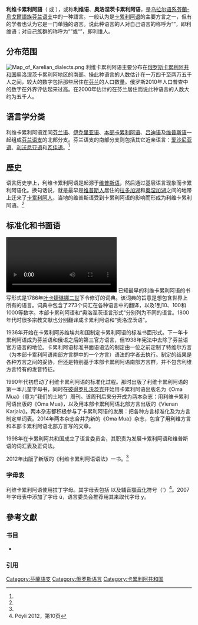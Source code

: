 {{Infobox language
|name=利维卡累利阿語
|nativename={{lang|olo|liygi}} / {{lang|olo|livvin kieli}}
|states=[[俄羅斯|俄羅斯]]、[[芬蘭|芬蘭]]
|region=[[拉多加湖|拉多加湖]]和[[奧涅加湖|奧涅加湖]]之間以及[[斯維里河|斯維里河]]向北之[[卡累利阿|卡累利阿]]区域
|speakers=31,000人
|date=2000年–2010年
|ref=e18
|script=[[拉丁字母|拉丁字母]] (卡累利阿字母)
|familycolor=Uralic
|fam2=[[芬兰-乌戈尔语族|芬兰-乌戈尔语族]]
|fam3=[[芬蘭语支|芬蘭语支]]
|fam4=[[卡累利阿语|卡累利阿语]]
|iso3=olo
|glotto=livv1243
|glottorefname=Livvi
|minority=[[芬蘭|芬蘭]]<ref>[http://www.finlex.fi/fi/sopimukset/sopsteksti/2009/20090068 芬蘭總統對于[[歐洲區域或少數民族語言憲章|歐洲區域或少數民族語言憲章]]之更改調控, 2009年11月27日] {{Wayback|url=http://www.finlex.fi/fi/sopimukset/sopsteksti/2009/20090068 |date=20171011133507 }} (芬蘭语内容)</ref><br/>俄羅斯[[卡累利阿共和國|卡累利阿共和國]]<ref>{{Cite web |url=http://gov.karelia.ru/Legislation/lawbase.html?lid=1751 |title=Законодательные акты: О государственной поддержке карельского, вепсского и финского языков в Республике Карелия |access-date=2015-10-06 |archive-url=https://web.archive.org/web/20171011113305/http://gov.karelia.ru/Legislation/lawbase.html?lid=1751 |archive-date=2017-10-11 |dead-url=yes }}</ref>
|vitality=d
}}
'''利维卡累利阿語'''（{{lang|olo|liygi}} 或 {{lang|olo|livvin kieli}}），或称'''利维语'''、'''奥洛涅茨卡累利阿语'''，是[[乌拉尔语系|乌拉尔语系]][[芬蘭-烏戈爾語族|芬蘭-烏戈爾語族]][[芬兰语支|芬兰语支]]中的一种語言。一般认为是[[卡累利阿语|卡累利阿语]]的主要方言之一，但有的学者也认为它是一门单独的语言。说此种语言的人对自己语言的称呼为“{{lang|olo|livvin kieli}}”，即利维语；对自己族群的称呼为“{{lang|olo|liygiläine}}”或“{{lang|olo|livviköi}}”，即利维人。

== 分布范围 ==
[[File:Map_of_Karelian_dialects.png|thumb]]
利维卡累利阿语主要分布在[[俄罗斯|俄罗斯]][[卡累利阿共和国|卡累利阿共和国]]奥洛涅茨卡累利阿地区的南部。操此种语言的人数估计在一万四千至两万五千人之间，较大的数字包括那些居住在[[芬兰|芬兰]]的人口数量。俄罗斯2010年人口普查中的数字在外界评估起来过高。在2000年估计的在芬兰居住而说此种语言的人数大约为五千人。

== 语言学分类 ==
利维卡累利阿语连同[[芬兰语|芬兰语]]、[[伊乔里亚语|伊乔里亚语]]、[[卡累利阿语|本部卡累利阿语]]、[[吕迪语|吕迪语]]及[[维普斯语|维普斯语]]一起组成[[芬兰语支|芬兰语支]]的北部分支。芬兰语支的南部分支则包括其它近亲语言：[[爱沙尼亚语|爱沙尼亚语]]、[[利沃尼亚语|利沃尼亚语]]和[[瓦佳语|瓦佳语]]。<ref name="Fogelberg"/>

== 歷史 ==
语言历史学上，利维卡累利阿语是起源于[[维普斯语|维普斯语]]，然后通过基层语言现象而卡累利阿语化。换句话说，就是最早是[[维普斯人|维普斯人]]居住的[[拉多加湖|拉多加湖]]和[[奥涅加湖|奥涅加湖]]之间的地带上迁来了[[卡累利阿人|卡累利阿人]]，当地的维普斯语受到卡累利阿语的影响而形成为利维卡累利阿语。<ref name="Torikka"/>

== 标准化和书面语 ==
[[File:Livvi-Karelian_language_and_VepKar_corpus_by_Tatiana_Boiko.ogv|thumb]]
已知最早的利维卡累利阿语的书写形式是1786年[[叶卡捷琳娜二世|叶卡捷琳娜二世]]下令修订的词典。该词典的旨意是想包含世界上所有的语言。词典中包含了273个词汇在各种语言中的翻译，以及1到10、100和1000等数字。本部卡累利阿语和“奥洛涅茨语言形式”分别列为不同的语言。1800年代时很多宗教文献也分别翻译成卡累利阿语和“奥洛涅茨语”。

1936年开始在卡累利阿苏维埃共和国制定卡累利阿语的标准书面形式。下一年卡累利阿语成为芬兰语和俄语之后的第三官方语言，但1938年宪法中去除了芬兰语官方语言的地位。卡累利阿语标准书面语语法的制定由一位之前定制了特维尔方言（为本部卡累利阿语南部方言群中的一个方言）语法的学者去执行。制定的结果是各种方言之间的妥协，但还是特别基于本部卡累利阿语南部方言群，并不包含利维方言特有的发音特征。

1990年代初启动了利维卡累利阿语的标准化过程。那时出版了利维卡累利阿语的第一本儿童字母书，同时在[[彼得罗扎沃茨克|彼得罗扎沃茨克]]开始用卡累利阿语出版名为《Oma Mua》（意为“我们的土地”）周刊。该周刊后来分开成为两本杂志：用利维卡累利阿语出版的《Oma Mua》，以及用本部卡累利阿语北部方言出版的《Vienan Karjala》。两本杂志都积极参与了卡累利阿语的发展：把各种方言标准化及为方言制定单词表。2014年两本杂志合并为新的《Oma Mua》杂志，包含了用利维方言和本部卡累利阿语北部方言写的文章。

1998年在卡累利阿共和国成立了语言委员会，其职责为发展卡累利阿语和维普斯语的词汇表及正词法。

2012年出版了新版的《利维卡累利阿语语法》一书。<ref name="Lyytikäinen"/>

=== 字母表 ===
利维卡累利阿语使用拉丁字母。其字母表包括{{lang|olo|Aa, Bb, Cc, Čč, Dd, Ee, Ff, Gg, Hh, Ii, Jj, Kk, Ll, Mm, Nn, Oo, Pp, Rr, Ss, Šš, Zz, Žž, Tt, Uu, Vv, Yy, Ää, Öö}} 以及辅音[[顎音化|顎音化]]符号（'）<ref>Pöyli 2012，第10页</ref>。2007年字母表中添加了字母 ü，语言委员会推荐用其来取代字母 y。

==參考文獻==
=== 书目 ===
* {{Cite book | author = Pyöli, Raija | title = Livvinkarjalan kielioppi | location = Helsinki | publisher = Karjalan Kielen Seura | date = 2012 | ISBN = 978-952-57902-5-2 | language = fi }}

=== 引用 ===
{{Reflist|30em|refs=
<ref name="Fogelberg">{{Cite book | author = Fogelberg, Paul | title = Pohjan poluilla. Suomalaisten juuret nykytutkimuksen mukaan | location = Helsinki | publisher = Finska Vetenskaps-Societeten – Suomen Tiedeseura | date = 1999 | pages = 第358页 | ISBN = 951-653-294-2 | accessdate = | language = fi }}</ref>

<ref name="Torikka">{{cite web | url = https://www.kielikello.fi/-/karjala | title = Karjala | author = Torikka, Marja | language = fi | publisher = Kielikello | date = 2003 | accessdate = 2020-05-18 | archive-date = 2020-10-25 | archive-url = https://web.archive.org/web/20201025131928/https://www.kielikello.fi/-/karjala | dead-url = no }}</ref>

<ref name="Lyytikäinen">{{cite web | url = https://www.kielikello.fi/-/kielioppi-elvyttaa-aunuksenkarjalaa | title = Kielioppi elvyttää aunuksenkarjalaa | author = Lyytikäinen, Erkki | language = fi | publisher = fi | date = 2013 | accessdate = 2020-05-18 | archive-date = 2020-10-28 | archive-url = https://web.archive.org/web/20201028210455/https://www.kielikello.fi/-/kielioppi-elvyttaa-aunuksenkarjalaa | dead-url = no }}</ref>
}}

{{InterWiki|code=olo}}
{{乌拉尔语系}}

[[Category:芬蘭語支|Category:芬蘭語支]]
[[Category:俄罗斯语言|Category:俄罗斯语言]]
[[Category:卡累利阿共和国|Category:卡累利阿共和国]]